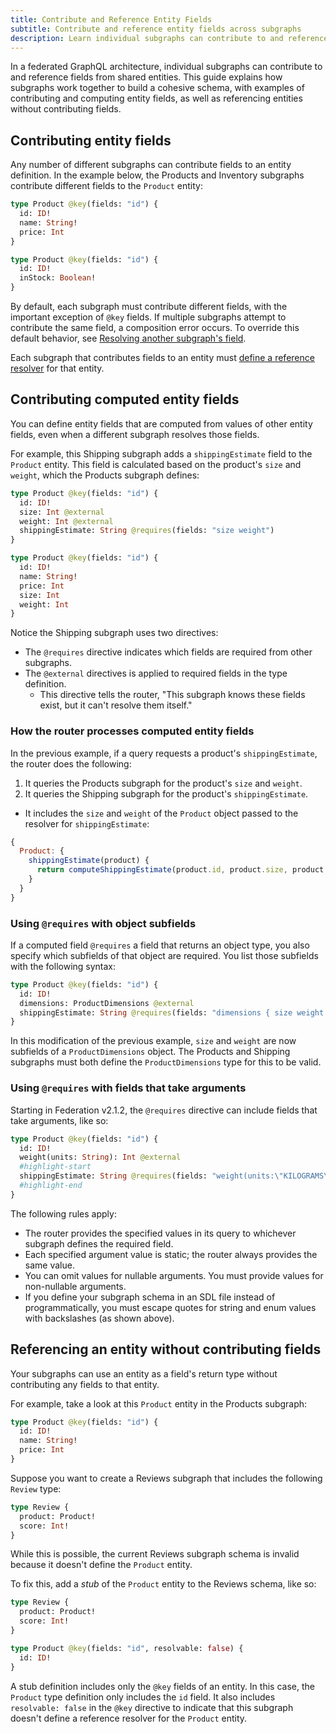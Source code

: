 ```yaml
---
title: Contribute and Reference Entity Fields
subtitle: Contribute and reference entity fields across subgraphs
description: Learn individual subgraphs can contribute to and reference entity fields in a federated GraphQL architecture using the @required and @external directives.
---
```


In a federated GraphQL architecture, individual subgraphs can contribute to and reference fields from shared entities.
This guide explains how subgraphs work together to build a cohesive schema, with examples of contributing and computing entity fields, as well as referencing entities without contributing fields.

## Contributing entity fields

Any number of different subgraphs can contribute fields to an entity definition.
In the example below, the Products and Inventory subgraphs contribute different fields to the `Product` entity:

<CodeColumns>

```graphql title="Products subgraph"
type Product @key(fields: "id") {
  id: ID!
  name: String!
  price: Int
}
```

```graphql title="Inventory subgraph"
type Product @key(fields: "id") {
  id: ID!
  inStock: Boolean!
}
```

</CodeColumns>

By default, each subgraph must contribute different fields, with the important exception of `@key` fields.
If multiple subgraphs attempt to contribute the same field, a composition error occurs.
To override this default behavior, see [Resolving another subgraph's field](/graphos/schema-design/federated-schemas/entities/resolve-another-subgraphs-fields).

Each subgraph that contributes fields to an entity must [define a reference resolver](/graphos/schema-design/federated-schemas/entities/intro/#2-define-a-reference-resolver) for that entity.

## Contributing computed entity fields

You can define entity fields that are computed from values of other entity fields, even when a different subgraph resolves those fields.

For example, this Shipping subgraph adds a `shippingEstimate` field to the `Product` entity.
This field is calculated based on the product's `size` and `weight`, which the Products subgraph defines:

```graphql {3-5} title="Shipping subgraph"
type Product @key(fields: "id") {
  id: ID!
  size: Int @external
  weight: Int @external
  shippingEstimate: String @requires(fields: "size weight")
}
```

```graphql title="Products subgraph"
type Product @key(fields: "id") {
  id: ID!
  name: String!
  price: Int
  size: Int
  weight: Int
}
```


Notice the Shipping subgraph uses two directives:

- The `@requires` directive indicates which fields are required from other subgraphs.
- The `@external` directives is applied to required fields in the type definition.
  - This directive tells the router, "This subgraph knows these fields exist, but it can't resolve them itself."

### How the router processes computed entity fields

In the previous example, if a query requests a product's `shippingEstimate`, the router does the following:

1. It queries the Products subgraph for the product's `size` and `weight`.
2. It queries the Shipping subgraph for the product's `shippingEstimate`.
  - It includes the `size` and `weight` of the `Product` object passed to the resolver for `shippingEstimate`:

  ```js {4} title="resolvers.js"
  {
    Product: {
      shippingEstimate(product) {
        return computeShippingEstimate(product.id, product.size, product.weight);
      }
    }
  }
  ```

### Using `@requires` with object subfields

If a computed field `@requires` a field that returns an object type, you also specify which subfields of that object are required.
You list those subfields with the following syntax:

```graphql {3-4} title="Shipping subgraph"
type Product @key(fields: "id") {
  id: ID!
  dimensions: ProductDimensions @external
  shippingEstimate: String @requires(fields: "dimensions { size weight }")
}
```

In this modification of the previous example, `size` and `weight` are now subfields of a `ProductDimensions` object.
The Products and Shipping subgraphs must both define the `ProductDimensions` type for this to be valid.

<MinVersion version="2.1.2">

### Using `@requires` with fields that take arguments

</MinVersion>

Starting in Federation v2.1.2, the `@requires` directive can include fields that take arguments, like so:

```graphql title="Shipping subgraph"
type Product @key(fields: "id") {
  id: ID!
  weight(units: String): Int @external
  #highlight-start
  shippingEstimate: String @requires(fields: "weight(units:\"KILOGRAMS\")")
  #highlight-end
}
```

The following rules apply:

- The router provides the specified values in its query to whichever subgraph defines the required field.
- Each specified argument value is static; the router always provides the same value.
- You can omit values for nullable arguments. You must provide values for non-nullable arguments.
- If you define your subgraph schema in an SDL file instead of programmatically, you must escape quotes for string and enum values with backslashes (as shown above).

## Referencing an entity without contributing fields

Your subgraphs can use an entity as a field's return type without contributing any fields to that entity.

For example, take a look at this `Product` entity in the Products subgraph:

```graphql title="Products subgraph"
type Product @key(fields: "id") {
  id: ID!
  name: String!
  price: Int
}
```

Suppose you want to create a Reviews subgraph that includes the following `Review` type:

```graphql {2} title="Reviews subgraph"
type Review {
  product: Product!
  score: Int!
}
```

While this is possible, the current Reviews subgraph schema is invalid because it doesn't define the `Product` entity.

To fix this, add a _stub_ of the `Product` entity to the Reviews schema, like so:

```graphql {6-8} title="Reviews subgraph"
type Review {
  product: Product!
  score: Int!
}

type Product @key(fields: "id", resolvable: false) {
  id: ID!
}
```

A stub definition includes only the `@key` fields of an entity.
In this case, the `Product` type definition only includes the `id` field.
It also includes `resolvable: false` in the `@key` directive to indicate that this subgraph doesn't define a reference resolver for the `Product` entity.